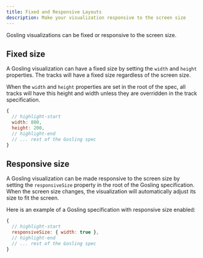 ```yaml
---
title: Fixed and Responsive Layouts
description: Make your visualization responsive to the screen size
---
```


Gosling visualizations can be fixed or responsive to the screen size.

## Fixed size

A Gosling visualization can have a fixed size by setting the `width` and `height` properties. The tracks will have a fixed size regardless of the screen size.

When the `width` and `height` properties are set in the root of the spec, all tracks will have this height and width unless they are overridden in the track specification.

```javascript
{
  // highlight-start
  width: 800,
  height: 200,
  // highlight-end
  // ... rest of the Gosling spec
}
```

## Responsive size
A Gosling visualization can be made responsive to the screen size by setting the `responsiveSize` property in the root of the Gosling specification. When the screen size changes, the visualization will automatically adjust its size to fit the screen.

Here is an example of a Gosling specification with responsive size enabled:

```javascript
{
  // highlight-start
  responsiveSize: { width: true },
  // highlight-end
  // ... rest of the Gosling spec
}
```